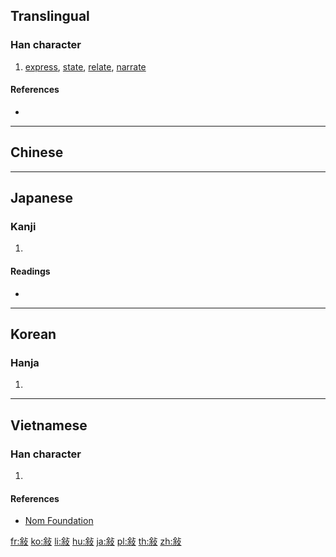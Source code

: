 {{character info/new}}
{{also|叙}}
==Translingual==

===Han character===
{{Han char|rn=66|rad=攴|as=07|sn=11|four=|canj=ODYE|ids=⿰余攴}}

# [[express]], [[state]], [[relate]], [[narrate]]

====References====
* {{Han ref|kx=0470.320|dkj=13205|dj=0821.130|hdz=21458.160|uh=654D|ud=25933}}

----

==Chinese==
{{zh-see|敘|v}}

----

==Japanese==
{{ja-kanji forms|叙|敍}}
===Kanji===
{{ja-kanji|grade=|rs=攴07|style=ky|shin=叙}}

# {{defn|lang=ja|sort=攴07}}

====Readings====
* {{ja-readings|on=[[じょ]] (jo)|kun=[[ついでる]] (tsuideru), [[ついで]] (tsuide)}}

----

==Korean==

===Hanja===
{{ko-hanja|hangeul=서|eumhun=|rv=seo|mr=sŏ|y=se}}

# {{defn|lang=ko|sort=攴07}}

----

==Vietnamese==

===Han character===
{{vi-readings|rs=攴07|hanviet=tự}}

# {{defn|lang=vi|sort=攴07}}

====References====
* [http://nomfoundation.org/common/nom_details.php?codepoint=654d Nom Foundation]

[[fr:敍]]
[[ko:敍]]
[[li:敍]]
[[hu:敍]]
[[ja:敍]]
[[pl:敍]]
[[th:敍]]
[[zh:敍]]